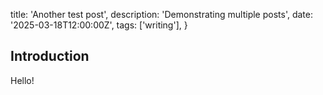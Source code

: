   title: 'Another test post',
  description: 'Demonstrating multiple posts',
  date: '2025-03-18T12:00:00Z',
  tags: ['writing'],
}

## Introduction

Hello!
